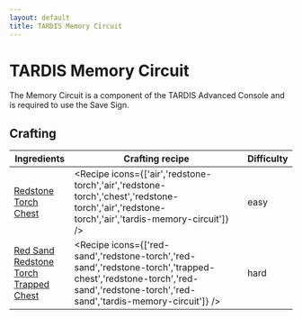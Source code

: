 ```yaml
---
layout: default
title: TARDIS Memory Circuit
---
```



TARDIS Memory Circuit
===================

The Memory Circuit is a component of the TARDIS Advanced Console and is required to use the Save Sign.

## Crafting

| Ingredients | Crafting recipe | Difficulty |
| ----------- | --------------- | ------------- |
| [Redstone Torch](https://minecraft.wiki/w/Redstone_Torch)<br/>[Chest](https://minecraft.wiki/w/Chest) | <Recipe icons={['air','redstone-torch','air','redstone-torch','chest','redstone-torch','air','redstone-torch','air','tardis-memory-circuit']} /> | easy |
| [Red Sand](https://minecraft.wiki/w/Red_Sand)<br/>[Redstone Torch](https://minecraft.wiki/w/Redstone_Torch)<br/>[Trapped Chest](https://minecraft.wiki/w/Trapped_Chest) | <Recipe icons={['red-sand','redstone-torch','red-sand','redstone-torch','trapped-chest','redstone-torch','red-sand','redstone-torch','red-sand','tardis-memory-circuit']} /> | hard |

